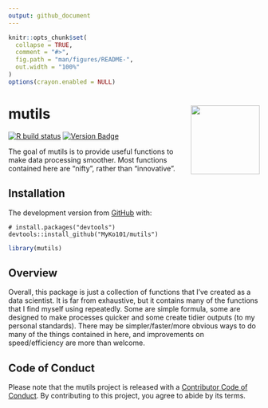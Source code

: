 ```yaml
---
output: github_document
---
```


<!-- README.md is generated from README.Rmd. Please edit that file -->

```r
knitr::opts_chunk$set(
  collapse = TRUE,
  comment = "#>",
  fig.path = "man/figures/README-",
  out.width = "100%"
)
options(crayon.enabled = NULL)
```

# mutils <img src='man/figures/logo.png' align="right" height="138.5" />

<!-- badges: start -->

 [![R build status](https://github.com/MyKo101/mutils/workflows/R-CMD-check/badge.svg)](https://github.com/MyKo101/mutils/actions)
 [![Version Badge](https://img.shields.io/badge/Version-0.0.0.9016-orange.svg)](https://github.com/MyKo101/mutils)
 
<!-- badges: end -->

The goal of mutils is to provide useful functions to make data processing smoother. Most functions contained here are "nifty", rather than "innovative".

## Installation

The development version from [GitHub](https://github.com/) with:

```
# install.packages("devtools")
devtools::install_github("MyKo101/mutils")
```

```r
library(mutils)
```

## Overview

Overall, this package is just a collection of functions that I've created as a data scientist. It is far from exhaustive, but it contains many of the functions that I find myself using repeatedly. Some are simple formula, some are designed to make processes quicker and some create tidier outputs (to my personal standards). There may be simpler/faster/more obvious ways to do many of the things contained in here, and improvements on speed/efficiency are more than welcome.

## Code of Conduct

Please note that the mutils project is released with a [Contributor Code of Conduct](https://michaelbarrowman.co.uk/mutils/CODE_OF_CONDUCT.html). By contributing to this project, you agree to abide by its terms.


